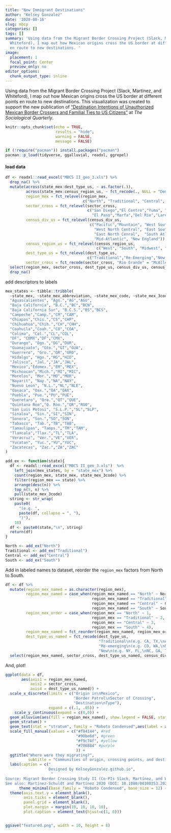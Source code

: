 ```yaml
---
title: "New Immigrant Destinations"
author: "Kelsey Gonzalez"
date: '2020-08-16'
slug: mbcp
categories: []
tags: []
summary: 'Using data from the Migrant Border Crossing Project (Slack, Martínez, and
  Whiteford), I map out how Mexican origins cross the US border at different points
  en route to new destinations. '
image:
  placement: 1
  focal_point: Center
  preview_only: no
editor_options: 
  chunk_output_type: inline
---
```


Using data from the Migrant Border Crossing Project (Slack, Martínez, and Whiteford), I map out how Mexican origins cross the US border at different points en route to new destinations. This visualization was created to support the new publication of ["Destination Intentions of Unauthorized Mexican Border Crossers and Familial Ties to US Citizens"](http://doi.org/10.1080/00380253.2020.1733448) at *The Sociological Quarterly*.

```r
knitr::opts_chunk$set(echo = TRUE, 
                      results = "hide",
                      warning = FALSE,
                      message = FALSE)

if (!require("pacman")) install.packages("pacman")
pacman::p_load(tidyverse, ggalluvial, readxl, ggrepel)

```


#### load data ####
```r
df <- readxl::read_excel("MBCS II_geo_3.xls") %>%
  drop_na() %>%
  mutate(across(state_mex:dest_type_us, ~ as.factor(.)),
         across(state_mex:census_region_us, ~ fct_recode(., NULL = "Don't Know")),
         region_mex = fct_relevel(region_mex,
                                  c("North", "Traditional", "Central", "South")),
         sector_cross = fct_relevel(sector_cross,
                                    c("San Diego","El Centro","Yuma", "Tucson",
                                      "El Paso","Marfa","Del Rio","Laredo","McAllen")),
         census_div_us = fct_relevel(census_div_us,
                                     c("Pacific","Mountain", "West South Central",
                                       "West North Central", "East South Central",
                                       "East North Cenral",  "South Atlantic",
                                       "Mid-Atlantic", "New England")),
         census_region_us = fct_relevel(census_region_us,
                                        c("West", "South", "Midwest", "Northeast")),
         dest_type_us = fct_relevel(dest_type_us,
                                    c("Traditional","Re-Emerging","New Destination")),
         sector_cross = fct_recode(sector_cross, "Rio Grande" = "McAllen")) %>%
  select(region_mex, sector_cross, dest_type_us, census_div_us, census_region_us) %>%
  drop_na()

```


add descriptors to labels
```r

mex_states <- tibble::tribble(
  ~state_mex, ~state_mex_abbreviation, ~state_mex_code, ~state_mex_3code,
  "Aguascalientes", "Ags.","AG","AGU",
  "Baja California", "B.C.","BC","BCN",
  "Baja California Sur", "B.C.S.","BS","BCS",
  "Campeche","Camp.","CM","CAM",
  "Chiapas","Chis.","CS","CHP",
  "Chihuahua","Chih.","CH","CHH",
  "Coahuila","Coah.","CO","COA",
  "Colima", "Col.","CL","COL",
  "DF", "CDMX","DF","CMX",
  "Durango", "Dgo.","DG","DUR",
  "Guanajuato", "Gto.","GT","GUA",
  "Guerrero", "Gro.","GR","GRO",
  "Hidalgo", "Hgo.","HG","HID",
  "Jalisco", "Jal.","JA","JAL",
  "Mexico","Edomex.","EM","MEX",
  "Michoacan","Mich.","MI","MIC",
  "Morelos", "Mor.","MO","MOR",
  "Nayarit", "Nay.","NA","NAY",
  "Nuevo Leon", "N.L.","NL","NLE",
  "Oaxaca", "Oax.","OA","OAX",
  "Puebla", "Pue.","PU","PUE",
  "Queretaro", "Qro.","QT","QUE",
  "Quintana Roo","Q. Roo.","QR","ROO",
  "San Luis Potosi", "S.L.P.","SL","SLP",
  "Sinaloa", "Sin.","SI","SIN",
  "Sonora", "Son.","SO","SON",
  "Tabasco", "Tab.","TB","TAB",
  "Tamaulipas", "Tamps.","TM","TAM",
  "Tlaxcala","Tlax.","TL","TLA",
  "Veracruz", "Ver.","VE","VER",
  "Yucatan", "Yuc.","YU","YUC",
  "Zacatecas", "Zac.","ZA","ZAC"
)

add_ex <- function(state){
  df <- readxl::read_excel("MBCS II_geo_3.xls")  %>%
    left_join(mex_states, by = "state_mex") %>%
    count(region_mex, state_mex, state_mex_3code) %>%
    filter(region_mex == state) %>%
    arrange(desc(n)) %>%
    top_n(5, n) %>%
    pull(state_mex_3code)
  string <- str_wrap(
    paste0(
      "(e.g. ",
      paste(df, collapse = ", "),
      ")"),
    18)
  df <- paste0(state,"\n", string)
  return(df)
}

North <- add_ex("North")
Traditional <- add_ex("Traditional")
Central <- add_ex("Central")
South <- add_ex("South")
```


Add in labeled names to dataset, reorder the `region_mex` factors from North to South. 
```r
df <- df %>%
  mutate(region_mex_named = as.character(region_mex),
         region_mex_named = case_when(region_mex_named == "North" ~ North,
                                      region_mex_named == "Traditional" ~ Traditional,
                                      region_mex_named == "Central" ~ Central,
                                      region_mex_named == "South" ~ South),
         region_mex_order = case_when(region_mex == "North" ~ 1,
                                      region_mex == "Traditional" ~ 2,
                                      region_mex == "Central" ~ 3,
                                      region_mex == "South" ~ 4),
         region_mex_named = fct_reorder(region_mex_named, region_mex_order),
         dest_type_us_named = fct_recode(dest_type_us,
                                         "Traditional\n(e.g. CA, TX,\nAZ, IL, NM)" = "Traditional",
                                         "Re-emerging\n(e.g. CO, WA,\nNV, OK, OR)" =  "Re-Emerging",
                                         "New\n(e.g. NY, FL,\nNC, GA, TN)" = "New Destination")) %>%
  select(region_mex_named, sector_cross, dest_type_us_named, census_div_us, census_region_us)
```

And, plot! 
```r
ggplot(data = df,
       aes(axis1 = region_mex_named,
           axis2 = sector_cross,
           axis4 = dest_type_us_named)) +
  scale_x_discrete(limits = c("Origin in\nMexico",
                              "Border Patrol\nSector of Crossing",
                              "Destination\nType"),
                   expand = c(.1, .05)) +
    scale_y_continuous(expand = c(0,0)) +
  geom_alluvium(aes(fill = region_mex_named), show.legend = FALSE, stat='flow') +
  geom_stratum() +
  geom_text(stat = "stratum", family = "Roboto Condensed",aes(label = after_stat(stratum))) +
  scale_fill_manual(values = c("#f94144", #red
                               "#90be6d", #green
                               "#f9c74f", #yellow
                               "#70688d" #purple
                               )) +
  ggtitle("Where were they migrating?",
          subtitle = "Communities of origin, crossing points, and destination intentions among unauthorized Mexican migrants (2009-2012)") +
  labs(caption = c("
                   Designed by KelseyGonzalez.github.io", 
                    "
Source: Migrant Border Crossing Study II (Co-PIs Slack, Martínez, and Whiteford)
See also: Martínez-Schuldt and Martínez 2020 (DOI: 10.1080/00380253.2020.1733448)")) + 
      theme_minimal(base_family = "Roboto Condensed", base_size = 12) +
  theme(axis.text.y = element_blank(),
        axis.ticks = element_blank(),
        panel.grid = element_blank(),
        plot.margin = margin(10, 10, 10, 10),
        plot.caption = element_text(hjust=c(1, 0))) 


ggsave("featured.png", width = 10, height = 8)
```
